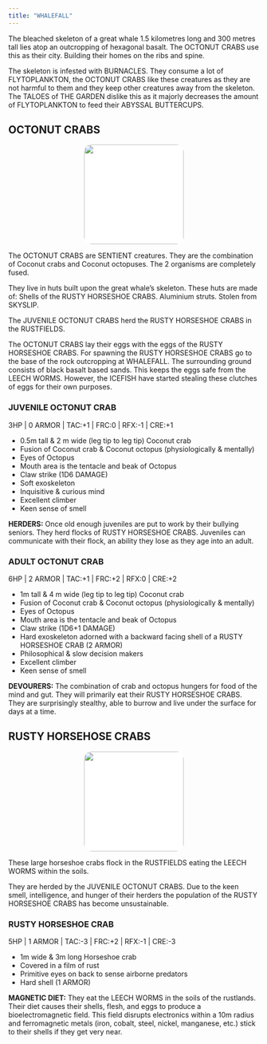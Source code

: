 ```yaml
---
title: "WHALEFALL"
---
```


The bleached skeleton of a great whale 1.5 kilometres long and 300 metres tall lies atop an outcropping of hexagonal basalt. The OCTONUT CRABS use this as their city. Building their homes on the ribs and spine.

The skeleton is infested with BURNACLES. They consume a lot of FLYTOPLANKTON, the OCTONUT CRABS like these creatures as they are not harmful to them and they keep other creatures away from the skeleton. The TALOES of THE GARDEN dislike this as it majorly decreases the amount of FLYTOPLANKTON to feed their ABYSSAL BUTTERCUPS.

## OCTONUT CRABS {#octonutcrabs}

<center>
![](images/COCONUT_CRAB.png){style="width:200px; border-radius:15px;  background:white"}
</center>

The OCTONUT CRABS are SENTIENT creatures. They are the combination of Coconut crabs and Coconut octopuses. The 2 organisms are completely fused.

They live in huts built upon the great whale’s skeleton. These huts are made of:
Shells of the RUSTY HORSESHOE CRABS.
Aluminium struts. Stolen from SKYSLIP.

The JUVENILE OCTONUT CRABS herd the RUSTY HORSESHOE CRABS in the RUSTFIELDS.

The OCTONUT CRABS lay their eggs with the eggs of the RUSTY HORSESHOE CRABS. For spawning the RUSTY HORSESHOE CRABS go to the base of the rock outcropping at WHALEFALL. The surrounding ground consists of black basalt based sands. This keeps the eggs safe from the LEECH WORMS. However, the ICEFISH have started stealing these clutches of eggs for their own purposes.

### JUVENILE OCTONUT CRAB {#juvoctonutcrab}

3HP \| 0 ARMOR \| TAC:+1 \| FRC:0 \| RFX:-1 \| CRE:+1

- 0.5m tall & 2 m wide (leg tip to leg tip) Coconut crab
- Fusion of Coconut crab & Coconut octopus (physiologically & mentally)
- Eyes of Octopus
- Mouth area is the tentacle and beak of Octopus
- Claw strike (1D6 DAMAGE)
- Soft exoskeleton
- Inquisitive & curious mind
- Excellent climber
- Keen sense of smell

__HERDERS:__ Once old enough juveniles are put to work by their bullying seniors. They herd flocks of RUSTY HORSESHOE CRABS. Juveniles can communicate with their flock, an ability they lose as they age into an adult.

### ADULT OCTONUT CRAB {#adultoctonutcrab}

6HP \| 2 ARMOR \| TAC:+1 \| FRC:+2 \| RFX:0 \| CRE:+2

- 1m tall & 4 m wide (leg tip to leg tip) Coconut crab
- Fusion of Coconut crab & Coconut octopus (physiologically & mentally)
- Eyes of Octopus
- Mouth area is the tentacle and beak of Octopus
- Claw strike (1D6+1 DAMAGE)
- Hard exoskeleton adorned with a backward facing shell of a RUSTY HORSESHOE CRAB (2 ARMOR)
- Philosophical & slow decision makers
- Excellent climber
- Keen sense of smell

__DEVOURERS:__ The combination of crab and octopus hungers for food of the mind and gut. They will primarily eat their RUSTY HORSESHOE CRABS. They are surprisingly stealthy, able to burrow and live under the surface for days at a time.

## RUSTY HORSEHOSE CRABS {#rustyhorseshoecrabs}
<center>
![](images/RUSTY_HORSESHOE_CRAB.png){style="width:200px; border-radius:15px;  background:white"}
</center>

These large horseshoe crabs flock in the RUSTFIELDS eating the LEECH WORMS within the soils. 

They are herded by the JUVENILE OCTONUT CRABS.  Due to the keen smell, intelligence, and hunger of their herders the population of the RUSTY HORSESHOE CRABS has become unsustainable. 

### RUSTY HORSESHOE CRAB

5HP \| 1 ARMOR \| TAC:-3 \| FRC:+2 \| RFX:-1 \| CRE:-3

- 1m wide & 3m long Horseshoe crab
- Covered in a film of rust
- Primitive eyes on back to sense airborne predators
- Hard shell (1 ARMOR)

__MAGNETIC DIET:__ They eat the LEECH WORMS in the soils of the rustlands. Their diet causes their shells, flesh, and eggs to produce a bioelectromagnetic field. This field disrupts electronics within a 10m radius and ferromagnetic metals (iron, cobalt, steel, nickel, manganese, etc.) stick to their shells if they get very near. 